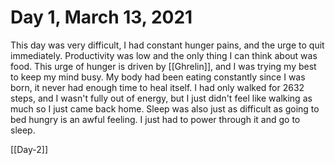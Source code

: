 # Day 1, March 13, 2021

This day was very difficult, I had constant hunger pains, and the urge to quit immediately. Productivity was low and the only thing I can think about was food. This urge of hunger is driven by [[Ghrelin]], and I was trying my best to keep my mind busy. My body had been eating constantly since I was born, it never had enough time to heal itself. I had only walked for 2632 steps, and I wasn't fully out of energy, but I just didn't feel like walking as much so I just came back home. Sleep was also just as difficult as going to bed hungry is an awful feeling. I just had to power through it and go to sleep.

[[Day-2]]